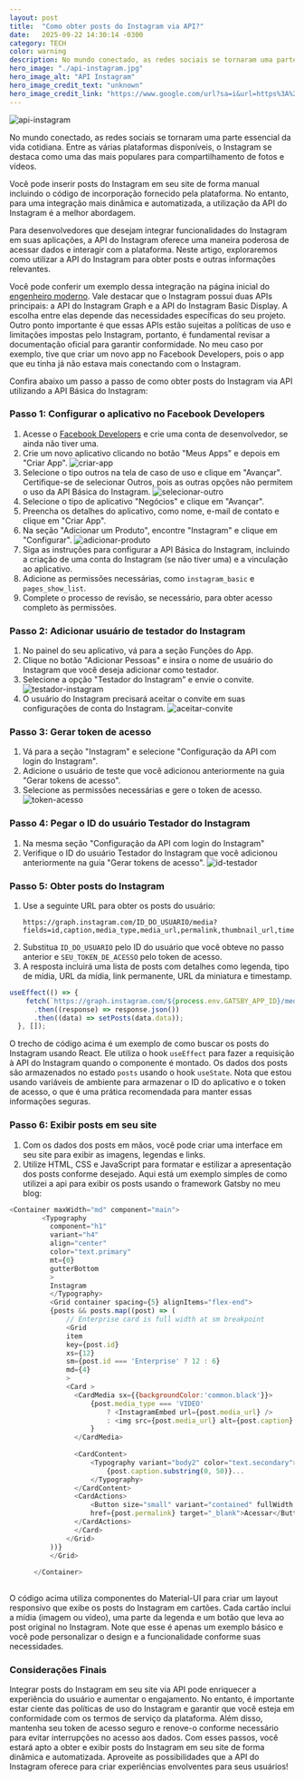 ```yaml
---
layout: post
title:  "Como obter posts do Instagram via API?"
date:   2025-09-22 14:30:14 -0300
category: TECH
color: warning
description: No mundo conectado, as redes sociais se tornaram uma parte essencial da vida cotidiana. Entre as várias plataformas disponíveis, o Instagram...
hero_image: "./api-instagram.jpg"
hero_image_alt: "API Instagram"
hero_image_credit_text: "unknown"
hero_image_credit_link: "https://www.google.com/url?sa=i&url=https%3A%2F%2Fmedium.com%2F%40raygunio%2Fengineering-ai-systems-with-model-context-protocol-ea1afafcc184&psig=AOvVaw3bYmfGyEr-2SQHzfKxJj40&ust=1743514885813000&source=images&cd=vfe&opi=89978449&ved=0CBQQjRxqFwoTCPCs-5-5tIwDFQAAAAAdAAAAABAE"
---
```

![api-instagram](./api-instagram.jpg)

No mundo conectado, as redes sociais se tornaram uma parte essencial da vida cotidiana. Entre as várias plataformas disponíveis, o Instagram se destaca como uma das mais populares para compartilhamento de fotos e vídeos. 

Você pode inserir posts do Instagram em seu site de forma manual incluindo o código de incorporação fornecido pela plataforma. No entanto, para uma integração mais dinâmica e automatizada, a utilização da API do Instagram é a melhor abordagem.

Para desenvolvedores que desejam integrar funcionalidades do Instagram em suas aplicações, a API do Instagram oferece uma maneira poderosa de acessar dados e interagir com a plataforma. Neste artigo, exploraremos como utilizar a API do Instagram para obter posts e outras informações relevantes.

Você pode conferir um exemplo dessa integração na página inicial do [engenheiro moderno](https://engenheiromoderno.com.br). Vale destacar que o Instagram possui duas APIs principais: a API do Instagram Graph e a API do Instagram Basic Display. A escolha entre elas depende das necessidades específicas do seu projeto.
Outro ponto importante é que essas APIs estão sujeitas a políticas de uso e limitações impostas pelo Instagram, portanto, é fundamental revisar a documentação oficial para garantir conformidade. No meu caso por exemplo, tive que criar um novo app no Facebook Developers, pois o app que eu tinha já não estava mais conectando com o Instagram.

Confira abaixo um passo a passo de como obter posts do Instagram via API utilizando a API Básica do Instagram:

### Passo 1: Configurar o aplicativo no Facebook Developers
1. Acesse o [Facebook Developers](https://developers.facebook.com/) e crie uma conta de desenvolvedor, se ainda não tiver uma.
2. Crie um novo aplicativo clicando no botão "Meus Apps" e depois em "Criar App".
![criar-app](./criar-app.jpg)
3. Selecione o tipo outros na tela de caso de uso e clique em "Avançar". Certifique-se de selecionar Outros, pois as outras opções não permitem o uso da API Básica do Instagram.
![selecionar-outro](./selecionar-outro.jpg)
4. Selecione o tipo de aplicativo "Negócios" e clique em "Avançar".
5. Preencha os detalhes do aplicativo, como nome, e-mail de contato e clique em "Criar App".
6. Na seção "Adicionar um Produto", encontre "Instagram" e clique em "Configurar".
![adicionar-produto](./adicionar-produto.jpg)
7. Siga as instruções para configurar a API Básica do Instagram, incluindo a criação de uma conta do Instagram (se não tiver uma) e a vinculação ao aplicativo.
8. Adicione as permissões necessárias, como `instagram_basic` e `pages_show_list`.
9. Complete o processo de revisão, se necessário, para obter acesso completo às permissões.


### Passo 2: Adicionar usuário de testador do Instagram
1. No painel do seu aplicativo, vá para a seção Funções do App.
2. Clique no botão "Adicionar Pessoas" e insira o nome de usuário do Instagram que você deseja adicionar como testador.
3. Selecione a opção "Testador do Instagram" e envie o convite.
![testador-instagram](./testador-instagram.jpg)
4. O usuário do Instagram precisará aceitar o convite em suas configurações de conta do Instagram.
![aceitar-convite](./aceitar-convite.jpg)

### Passo 3: Gerar token de acesso
1. Vá para a seção "Instagram" e selecione "Configuração da API com login do Instagram".
2. Adicione o usuário de teste que você adicionou anteriormente na guia "Gerar tokens de acesso".
3. Selecione as permissões necessárias e gere o token de acesso.
![token-acesso](./token-acesso.jpg)

### Passo 4: Pegar o ID do usuário Testador do Instagram
1. Na mesma seção "Configuração da API com login do Instagram"
2. Verifique o ID do usuário Testador do Instagram que você adicionou anteriormente na guia "Gerar tokens de acesso".
![id-testador](./id-testador.jpg)

### Passo 5: Obter posts do Instagram
1. Use a seguinte URL para obter os posts do usuário:
   ```
   https://graph.instagram.com/ID_DO_USUARIO/media?fields=id,caption,media_type,media_url,permalink,thumbnail_url,timestamp&access_token=SEU_TOKEN_DE_ACESSO
   ```
2. Substitua `ID_DO_USUARIO` pelo ID do usuário que você obteve no passo anterior e `SEU_TOKEN_DE_ACESSO` pelo token de acesso.
3. A resposta incluirá uma lista de posts com detalhes como legenda, tipo de mídia, URL da mídia, link permanente, URL da miniatura e timestamp.

```js
useEffect(() => {
    fetch(`https://graph.instagram.com/${process.env.GATSBY_APP_ID}/media?fields=id,caption,media_type,media_url,permalink&access_token=${process.env.GATSBY_ACCESS_TOKEN}&limit=6`)
      .then((response) => response.json())
      .then((data) => setPosts(data.data));
  }, []);
```
O trecho de código acima é um exemplo de como buscar os posts do Instagram usando React. Ele utiliza o hook `useEffect` para fazer a requisição à API do Instagram quando o componente é montado. Os dados dos posts são armazenados no estado `posts` usando o hook `useState`. Nota que estou usando variáveis de ambiente para armazenar o ID do aplicativo e o token de acesso, o que é uma prática recomendada para manter essas informações seguras.

### Passo 6: Exibir posts em seu site
1. Com os dados dos posts em mãos, você pode criar uma interface em seu site para exibir as imagens, legendas e links.
2. Utilize HTML, CSS e JavaScript para formatar e estilizar a apresentação dos posts conforme desejado. Aqui está um exemplo simples de como utilizei a api para exibir os posts usando o framework Gatsby no meu blog:

```js
<Container maxWidth="md" component="main">
        <Typography
          component="h1"
          variant="h4"          
          align="center"
          color="text.primary"
          mt={0}
          gutterBottom
          >
          Instagram
          </Typography>
          <Grid container spacing={5} alignItems="flex-end">
          {posts && posts.map((post) => (
              // Enterprise card is full width at sm breakpoint
              <Grid
              item
              key={post.id}
              xs={12}
              sm={post.id === 'Enterprise' ? 12 : 6}
              md={4}
              >
              <Card >
                <CardMedia sx={{backgroundColor:'common.black'}}>
                    {post.media_type === 'VIDEO'
                        ? <InstagramEmbed url={post.media_url} />
                        : <img src={post.media_url} alt={post.caption} className={instaPhoto}/>
                    }
                </CardMedia>
                    
                <CardContent>
                    <Typography variant="body2" color="text.secondary">
                        {post.caption.substring(0, 50)}...
                    </Typography>
                </CardContent>
                <CardActions>
                    <Button size="small" variant="contained" fullWidth 
                    href={post.permalink} target="_blank">Acessar</Button>                    
                </CardActions>
                </Card>
              </Grid>
          ))}
          </Grid>
          
      </Container>
   
```
O código acima utiliza componentes do Material-UI para criar um layout responsivo que exibe os posts do Instagram em cartões. Cada cartão inclui a mídia (imagem ou vídeo), uma parte da legenda e um botão que leva ao post original no Instagram. Note que esse é apenas um exemplo básico e você pode personalizar o design e a funcionalidade conforme suas necessidades.

### Considerações Finais
Integrar posts do Instagram em seu site via API pode enriquecer a experiência do usuário e aumentar o engajamento. No entanto, é importante estar ciente das políticas de uso do Instagram e garantir que você esteja em conformidade com os termos de serviço da plataforma. Além disso, mantenha seu token de acesso seguro e renove-o conforme necessário para evitar interrupções no acesso aos dados.
Com esses passos, você estará apto a obter e exibir posts do Instagram em seu site de forma dinâmica e automatizada. Aproveite as possibilidades que a API do Instagram oferece para criar experiências envolventes para seus usuários!

